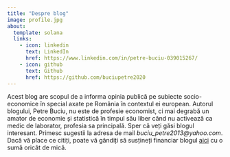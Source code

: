 ```yaml
---
title: "Despre blog"
image: profile.jpg
about:
  template: solana
  links:
    - icon: linkedin
      text: LinkedIn
      href: https://www.linkedin.com/in/petre-buciu-039015267/
    - icon: github
      text: Github
      href: https://github.com/buciupetre2020
---
```


Acest blog are scopul de a informa opinia publică pe subiecte socio-economice în special axate pe România în contextul ei european. Autorul blogului, Petre Buciu, nu este de profesie economist, ci mai degrabă un amator de economie și statistică în timpul său liber când nu activează ca medic de laborator, profesia sa principală. Sper că veți găsi blogul interesant. Primesc sugestii la adresa de mail *buciu_petre2013\@yahoo.com*. Dacă vă place ce citiți, poate vă gândiți să susțineți financiar blogul [aici](https://www.buymeacoffee.com/petrebuciu) cu o sumă oricât de mică.
